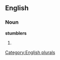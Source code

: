 
==English==

===Noun===
'''stumblers'''

# {{plural of|[[stumbler]]}}

[[Category:English plurals]]
